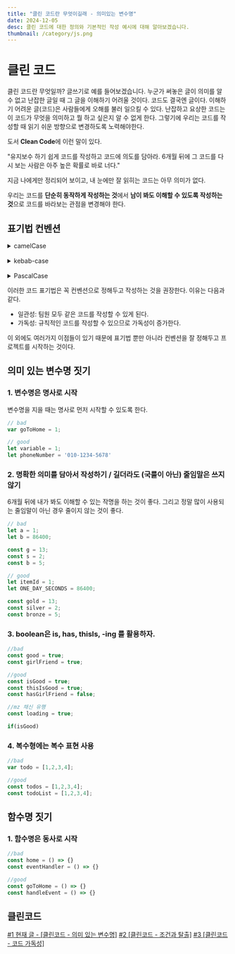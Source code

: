```yaml
---
title: "클린 코드란 무엇이길래 - 의미있는 변수명"
date: 2024-12-05
desc: 클린 코드에 대한 정의와 기본적인 작성 예시에 대해 알아보겠습니다.
thumbnail: /category/js.png
---
```



# 클린 코드

클린 코드란 무엇일까? 글쓰기로 예를 들어보겠습니다. 누군가 써놓은 글이 의미를 알 수 없고 난잡한 글일 때 그 글을 이해하기 어려울 것이다. 코드도 결국엔 글이다. 이해하기 어려운 글(코드)은 사람들에게 오해를 불러 일으킬 수 있다. 난잡하고 요상한 코드는 이 코드가 무엇을 의미하고 뭘 하고 싶은지 알 수 없게 한다. 
그렇기에 우리는 코드를 작성할 때 읽기 쉬운 방향으로 변경하도록 노력해야한다. 

도서 **Clean Code**에 이런 말이 있다. 

<Callout type="normal">
"유지보수 하기 쉽게 코드를 작성하고 코드에 의도를 담아라. 6개월 뒤에 그 코드를 다시 보는 사람은 아주 높은 확률로 바로 너다."
</Callout>

지금 나에게만 정리되어 보이고, 내 눈에만 잘 읽히는 코드는 아무 의미가 없다. 

우리는 코드를 **단순히 동작하게 작성하는 것**에서 **남이 봐도 이해할 수 있도록 작성하는 것**으로 코드를 바라보는 관점을 변경해야 한다.

## 표기법 컨벤션

<details>
    <summary>camelCase</summary>
    ```js
    const thisIsVariable = true;
    const goToHome = () => {
        return;
    }
    ```
    - 거의 대부분의 변수 함수 선언에 사용된다.
</details>
<br/>
<details>
    <summary>kebab-case</summary>
    ```
        pages
        ㄴ todo-list
            ㄴTodoList.tsx
        ㄴ todo-detail
            ㄴTodoDetail.tsx

        class-name, .item-id
    ```
    - 페이지, pathname, 폴더명, CSS 클래스명 등에 사용된다.
</details>
<br/>
<details>
    <summary>PascalCase</summary>
    ```
        TodoList.tsx
        Detail.tsx
    ```
    - 컴포넌트, page 파일명 등에 사용된다.
</details>

이러한 코드 표기법은 꼭 컨벤션으로 정해두고 작성하는 것을 권장한다. 이유는 다음과 같다. 
- 일관성: 팀원 모두 같은 코드를 작성할 수 있게 된다. 
- 가독성: 규칙적인 코드를 작성할 수 있으므로 가독성이 증가한다.

이 외에도 여러가지 이점들이 있기 때문에 표기법 뿐만 아니라 컨벤션을 잘 정해두고 프로젝트를 시작하는 것이다.


## 의미 있는 변수명 짓기

### 1. 변수명은 명사로 시작

변수명을 지을 때는 명사로 먼저 시작할 수 있도록 한다. 
```js
// bad
var goToHome = 1;

// good
let variable = 1;
let phoneNumber = '010-1234-5678'
```

### 2. 명확한 의미를 담아서 작성하기 / 길더라도 (국룰이 아닌) 줄임말은 쓰지 않기

6개월 뒤에 내가 봐도 이해할 수 있는 작명을 하는 것이 좋다. 그리고 정말 많이 사용되는 줄임말이 아닌 경우 줄이지 않는 것이 좋다. 

```js
// bad
let a = 1;
let b = 86400;

const g = 13;
const s = 2;
const b = 5;

// good
let itemId = 1;
let ONE_DAY_SECONDS = 86400;

const gold = 13;
const silver = 2;
const bronze = 5;
```

### 3. boolean은 is, has, thisIs, -ing 를 활용하자. 

```js
//bad
const good = true;
const girlFriend = true;

//good
const isGood = true;
const thisIsGood = true;
const hasGirlFriend = false;

//mz 채신 유행
const loading = true;

if(isGood)
```

### 4. 복수형에는 복수 표현 사용

```js
//bad
var todo = [1,2,3,4];

//good
const todos = [1,2,3,4];
const todoList = [1,2,3,4];
```

## 함수명 짓기

### 1. 함수명은 동사로 시작

```js
//bad
const home = () => {}
const eventHandler = () => {}

//good
const goToHome = () => {}
const handleEvent = () => {}
```

## 클린코드

[#1 현재 글 - [클린코드 - 의미 있는 변수명]](#)
[#2 [클린코드 - 조건과 탈출]](./clean-code-2/)
[#3 [클린코드 - 코드 가독성]](./clean-code-3)